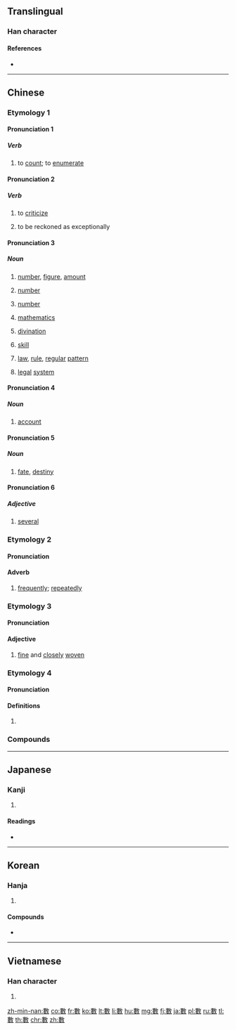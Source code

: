 {{also|数}}
==Translingual==
{{ja-forms|[[数]]|[[数]]|數}}
===Han character===
{{Han char|rn=66|rad=攴|as=11|sn=15|four=58440|canj=LVOK|ids=⿰婁攵}}

====References====
* {{Han ref|kx=0475.040|dkj=13363|dj=0829.070|hdz=21474.010|uh=6578|ud=25976|bh=BCC6|bd=48326}}

----

==Chinese==
{{zh-forms|s=数}}

===Etymology 1===

====Pronunciation 1====
{{zh-pron
|m=shǔ
|c=sou2
|h=pfs=
|mn=siàu
|mn_note=vernacular reading
|dial=1
|mc=1
|oc=1,1
|ma=
|cat=v
}}

=====Verb=====
{{zh-verb}}

# to [[count]]; to [[enumerate]]

====Pronunciation 2====
{{zh-pron
|m=shǔ
|c=sou2
|h=pfs=
|mn=só͘/sò͘
|mn_note=literary reading
|dial=n
|mc=1
|oc=1,1
|ma=
|cat=v
}}

=====Verb=====
{{zh-verb}}

# to [[criticize]]
#: {{zh-x|數{shǔ}落|to criticize, to scold}}
# to be reckoned as exceptionally
#: {{zh-x|數{shǔ}一.數{shǔ}二|to be reckoned as first or second, to be one of the best}}

====Pronunciation 3====
{{zh-pron
|m=shù
|c=sou3
|h=pfs=su
|mn=sò͘
|mn_note=literary reading
|dial=2
|mc=2
|oc=2,2
|ma=
|cat=n
}}

=====Noun=====
{{zh-noun|mw=個}}

# [[number]], [[figure]], [[amount]]
#: {{zh-x|人數|population}}
# {{lb|zh|mathematics}} [[number]]
#: {{zh-x|整數|integer}}
# {{lb|zh|grammar}} [[number]]
#: {{zh-x|單數|singular}}
# {{zh-obsolete}} [[mathematics]] {{gloss|one of the Six Arts}}
# {{zh-obsolete}} [[divination]]
# {{zh-obsolete}} [[skill]]
# {{zh-obsolete}} [[law]], [[rule]], [[regular]] [[pattern]]
# {{zh-obsolete}} [[legal]] [[system]]

====Pronunciation 4====
{{zh-pron
|m=
|c=sou3
|h=pfs=sṳ
|mn=siàu
|mn_note=vernacular reading
|dial=n
|mc=2
|oc=2,2
|ma=
|cat=n
}}

=====Noun=====
{{zh-noun}}

# {{lb|zh|Cantonese|Hakka|Min Nan}} [[account]]
#: {{zh-x|數{sou3}簿{bou6-2}|'''account''' book|C}}

====Pronunciation 5====
{{zh-pron
|m=shù
|c=sou3
|h=pfs=sṳ
|mn=sò͘
|mn_note=literary reading
|dial=n
|mc=2
|oc=2,2
|ma=
|cat=n
}}

=====Noun=====
{{zh-noun}}

# [[fate]], [[destiny]]
#: {{zh-x|氣數|'''fate'''}}

====Pronunciation 6====
{{zh-pron
|m=shù
|c=sou3
|h=pfs=
|mn=
|dial=n
|mc=2
|oc=2,2
|ma=
|cat=adj
}}

=====Adjective=====
{{zh-adj}}

# [[several]]

===Etymology 2===

====Pronunciation====
{{zh-pron
|m=shuò
|c=sok3
|h=pfs=
|mn=siàu/sok
|dial=n
|mc=3
|oc=3,3
|ma=
|cat=adv
}}

====Adverb====
{{zh-adv}}

# [[frequently]]; [[repeatedly]]
#: {{zh-x|數{shuò}見.不鮮|a common occurrence}}

===Etymology 3===

====Pronunciation====
{{zh-pron
|m=cù
|c=cuk1
|h=pfs=
|mn=chhiok
|dial=n
|mc=
|oc=
|ma=
|cat=adj
}}

====Adjective====
{{zh-adj}}

# [[fine]] and [[closely]] [[woven]]
#: {{zh-x|數{cù}罟|'''closely woven''' net}}

===Etymology 4===

====Pronunciation====
{{zh-pron
|m=shù,sù,2nb=Taiwan
|c=sou3
|h=pfs=
|mn=sò͘/siàu
|dial=n
|mc=
|oc=
|ma=
|cat=
}}

====Definitions====
{{zh-hanzi}}

# {{zh-only used in|數珠}}

===Compounds===
{{zh-der|一舉數得|三角函數|上了歲數|上歲數兒|不作數|不可勝數|不可數|不在少數|不夠數兒|不數|不數日|不當數|不算數|不能勝數|不能盡數|不計其數|不識數|不足數|不足齒數|中位數|乘數|九數|二次函數|二進碼化十進數|人數|代數|代數學|代數幾何學|代數式|代數方程式|件數|作數|使數|係數|個數|倍數|倒數|倒數第一名|倒數計時|假分數|偏相關係數|偶函數|偶數|儘數|充數|光圈數|全數|公倍數|公因數|公約數|最大公約數|最小公倍數|最簡分數|冥數|冪級數|出數兒|函數|分數|分路數|初等函數|功率因數|加數|加權平均數|加權指數|劫數|勃氏硬度數|半數|原子序數|參數|合成數|合數|名數|命數|和數|商數|單數|四分位數|回數票|因數|因數分解|因變數|基數|報數|壽數|多不勝數|多數|多數決|多言數窮|夠數|大多數|大數|天數|天文數字|太乙數|奇數|套數|如數|如數家珍|字數|安全係數|完全數|定數|定數難逃|家數|密度指數|寥寥可數|實數|寧分數斗，莫增一口|尋行數墨|對數|導函數|小數|小數點|少數|少數民族|尾數|屈指可數|差數|已知數|布林代數|帶分數|常數|平均數|平頭數|年數|幾何級數|序數|底數|度數|引數|彈性模數|循環小數|心中有數|心中無數|心數|心裡有數|恆河沙數|悉數|悶數錢糧|應用數學|成數|打分數|打數|招數|指數|指數函數|指數方程式|指數法則|掃數|摩根史坦利指數|撥接式數據通信|擢髮難數|教育商數|整數|數一數二|數不上|數不勝數|數不清|數中|數九|數九天|數以千計|數以萬計|數伏|數位|數位化|數位化錄音帶|數位唱片|數位影像|數位影碟|數位快速篆刻系統|數位控制|數位板|數位照像|數位相機|數位藝術|數位計算機|數位詞|數位通信|數位電視|數位電腦|數來寶|數值|數值分析|數值控制|數元|數典忘祖|數列|數四|數奇|數奇命蹇|數字|數字係數|數字唱片|數學|數學原理|數家|數往知來|數息|數據|數據卡|數據專線|數據機|數據通訊|數數|數數兒|數東瓜，道茄子|數珠|數理|數理語言學|數白論黃|數目|數目字|數短論長|數碼|數米而炊|數罟|數罪併罰|數落|數術|數見不鮮|數詞|數說|數貧嘴|數量|數量詞|數額|數黃道白|數黃道黑|數黑論黃|易學象數論|易數鉤隱圖|時數|智力商數|曆數|更僕難數|有個數兒|有效數字|有數|有數兒|有理函數|有理數|有限小數|未知數|根指數|根數|楊氏係數|概數|權數|次數|次數線圖|正整數|正數|歲數|歷數|歷歷可數|段數|比數|氣數|水面係數|沒算數|法定人數|消費者物價指數|混循環小數|減數|減數分裂|渾身解數|湊數|滿球數|濫竽充數|炎精之數|為數|無千帶數|無數|無理數|無窮級數|無限小數|照數|煩數|燭照數計|物價指數|理數|生產指數|異數|登數|發行量加權股價指數|百分數|皇極數|盡數|相反數|相對多數|相關係數|相關指數|真分數|真數|票數|禪數|禮數|禮數周到|禮數款段|窶數|等差級數|答數|算數|算術平均數|算術級數|簡分數|約分數|約數|純小數|級數|紫微斗數|絕大多數|絕對多數|絕對數字|經濟指數|線型函數|線性代數|總數|繁分數|羅馬數字|羅馬記數法|聊復備數|股價指數|胸中有數|胸中無數|膨脹係數|自然數|自變數|色數兒|若數家珍|著數|虛數|號數|術數|被乘數|被加數|被減數|被除數|複名數|複數|解數|解析函數|計數器|語音數據機|論黃數白|論黃數黑|讀數|變數|象數|貝他係數|負數|貨幣乘數|責數|質因數|質數|質量數|起數|足數|路數|輩數|運數|過半數|過數|道數|道瓊工業指數|道禮數|邏輯代數|金谷酒數|開數|阿拉伯數字|降級數|除數|隨機變數|雙數|零係數|零數|面數|頁數|頂數|頻數|額數|風流家數|餘數|馬前數|魔數|魔術數字}}

----

==Japanese==

===Kanji===
{{ja-kanji|grade=|rs=攴11|style=ky|shin=数}}

# {{defn|lang=ja|sort=攴11}}

====Readings====
* {{ja-readings|on=[[すう]] (sū), [[しゅ]] (shu)|kun=[[かぞえる]] (kazoeru), [[かず]] (kazu)}}

----

==Korean==

===Hanja===
{{ko-hanja|hangeul=[[수]], [[삭]]|eumhun=|rv=su, sak|mr=su, sak|y=swu, sak}}

# {{defn|lang=ko|sort=攴11}}

====Compounds====
* {{l|ko|數板|tr=[[수판]], supan}}

----

==Vietnamese==

===Han character===
{{vi-hantu|[[số]], [[sộ]], [[sỗ]], [[sổ]], [[xọ]]|rs=攴11}}

# {{defn|lang=vi|sort=攴11}}

[[zh-min-nan:數]]
[[co:數]]
[[fr:數]]
[[ko:數]]
[[lt:數]]
[[li:數]]
[[hu:數]]
[[mg:數]]
[[fj:數]]
[[ja:數]]
[[pl:數]]
[[ru:數]]
[[tl:數]]
[[th:數]]
[[chr:數]]
[[zh:數]]